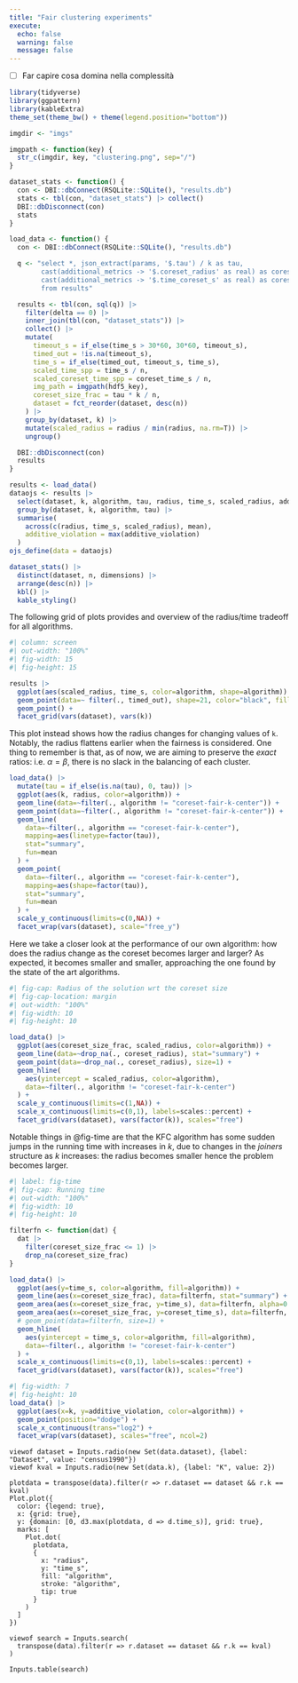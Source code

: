 ```yaml
---
title: "Fair clustering experiments"
execute:
  echo: false
  warning: false
  message: false
---
```


- [ ] Far capire cosa domina nella complessità

```r
library(tidyverse)
library(ggpattern)
library(kableExtra)
theme_set(theme_bw() + theme(legend.position="bottom"))

imgdir <- "imgs"

imgpath <- function(key) {
  str_c(imgdir, key, "clustering.png", sep="/")
}

dataset_stats <- function() {
  con <- DBI::dbConnect(RSQLite::SQLite(), "results.db")
  stats <- tbl(con, "dataset_stats") |> collect()
  DBI::dbDisconnect(con)
  stats
}

load_data <- function() {
  con <- DBI::dbConnect(RSQLite::SQLite(), "results.db")

  q <- "select *, json_extract(params, '$.tau') / k as tau,
        cast(additional_metrics -> '$.coreset_radius' as real) as coreset_radius,
        cast(additional_metrics -> '$.time_coreset_s' as real) as coreset_time_s
        from results"

  results <- tbl(con, sql(q)) |> 
    filter(delta == 0) |>
    inner_join(tbl(con, "dataset_stats")) |>
    collect() |>
    mutate(
      timeout_s = if_else(time_s > 30*60, 30*60, timeout_s),
      timed_out = !is.na(timeout_s),
      time_s = if_else(timed_out, timeout_s, time_s),
      scaled_time_spp = time_s / n,
      scaled_coreset_time_spp = coreset_time_s / n,
      img_path = imgpath(hdf5_key),
      coreset_size_frac = tau * k / n,
      dataset = fct_reorder(dataset, desc(n))
    ) |>
    group_by(dataset, k) |>
    mutate(scaled_radius = radius / min(radius, na.rm=T)) |>
    ungroup()

  DBI::dbDisconnect(con)
  results
}

results <- load_data()
dataojs <- results |>
  select(dataset, k, algorithm, tau, radius, time_s, scaled_radius, additive_violation) |>
  group_by(dataset, k, algorithm, tau) |>
  summarise(
    across(c(radius, time_s, scaled_radius), mean),
    additive_violation = max(additive_violation)
  )
ojs_define(data = dataojs)
```


```r
dataset_stats() |>
  distinct(dataset, n, dimensions) |>
  arrange(desc(n)) |>
  kbl() |>
  kable_styling()
```

The following grid of plots provides and overview of the radius/time tradeoff for all algorithms.

```r
#| column: screen
#| out-width: "100%"
#| fig-width: 15
#| fig-height: 15

results |>
  ggplot(aes(scaled_radius, time_s, color=algorithm, shape=algorithm)) +
  geom_point(data=~ filter(., timed_out), shape=21, color="black", fill="white", size=4) +
  geom_point() +
  facet_grid(vars(dataset), vars(k))
```

This plot instead shows how the radius changes for changing values of `k`.
Notably, the radius flattens earlier when the fairness is considered.
One thing to remember is that, as of now, we are aiming to preserve the _exact_ ratios:
i.e. $\alpha = \beta$, there is no slack in the balancing of each cluster.

```r
load_data() |>
  mutate(tau = if_else(is.na(tau), 0, tau)) |>
  ggplot(aes(k, radius, color=algorithm)) +
  geom_line(data=~filter(., algorithm != "coreset-fair-k-center")) +
  geom_point(data=~filter(., algorithm != "coreset-fair-k-center")) +
  geom_line(
    data=~filter(., algorithm == "coreset-fair-k-center"),
    mapping=aes(linetype=factor(tau)),
    stat="summary",
    fun=mean
  ) +
  geom_point(
    data=~filter(., algorithm == "coreset-fair-k-center"),
    mapping=aes(shape=factor(tau)),
    stat="summary",
    fun=mean
  ) +
  scale_y_continuous(limits=c(0,NA)) +
  facet_wrap(vars(dataset), scale="free_y")
```

Here we take a closer look at the performance of our own algorithm: how does the radius change
as the coreset becomes larger and larger?
As expected, it becomes smaller and smaller, approaching the one found by the state 
of the art algorithms.

```r
#| fig-cap: Radius of the solution wrt the coreset size
#| fig-cap-location: margin
#| out-width: "100%"
#| fig-width: 10
#| fig-height: 10

load_data() |>
  ggplot(aes(coreset_size_frac, scaled_radius, color=algorithm)) +
  geom_line(data=~drop_na(., coreset_radius), stat="summary") +
  geom_point(data=~drop_na(., coreset_radius), size=1) +
  geom_hline(
    aes(yintercept = scaled_radius, color=algorithm),
    data=~filter(., algorithm != "coreset-fair-k-center")
  ) +
  scale_y_continuous(limits=c(1,NA)) +
  scale_x_continuous(limits=c(0,1), labels=scales::percent) +
  facet_grid(vars(dataset), vars(factor(k)), scales="free")
```

Notable things in @fig-time are that the KFC algorithm has some sudden jumps in the running 
time with increases in $k$, due to changes in the _joiners_ structure as $k$ increases: the 
radius becomes smaller hence the problem becomes larger.

```r
#| label: fig-time
#| fig-cap: Running time
#| out-width: "100%"
#| fig-width: 10
#| fig-height: 10

filterfn <- function(dat) {
  dat |>
    filter(coreset_size_frac <= 1) |>
    drop_na(coreset_size_frac)
}

load_data() |>
  ggplot(aes(y=time_s, color=algorithm, fill=algorithm)) +
  geom_line(aes(x=coreset_size_frac), data=filterfn, stat="summary") +
  geom_area(aes(x=coreset_size_frac, y=time_s), data=filterfn, alpha=0.2, stat="summary") +
  geom_area(aes(x=coreset_size_frac, y=coreset_time_s), data=filterfn, stat="summary") +
  # geom_point(data=filterfn, size=1) +
  geom_hline(
    aes(yintercept = time_s, color=algorithm, fill=algorithm),
    data=~filter(., algorithm != "coreset-fair-k-center")
  ) +
  scale_x_continuous(limits=c(0,1), labels=scales::percent) +
  facet_grid(vars(dataset), vars(factor(k)), scales="free")
```

```r
#| fig-width: 7
#| fig-height: 10
load_data() |>
  ggplot(aes(x=k, y=additive_violation, color=algorithm)) +
  geom_point(position="dodge") +
  scale_x_continuous(trans="log2") +
  facet_wrap(vars(dataset), scales="free", ncol=2)
```

```ojs
viewof dataset = Inputs.radio(new Set(data.dataset), {label: "Dataset", value: "census1990"})
viewof kval = Inputs.radio(new Set(data.k), {label: "K", value: 2})
```

```ojs
plotdata = transpose(data).filter(r => r.dataset == dataset && r.k == kval)
Plot.plot({
  color: {legend: true},
  x: {grid: true},
  y: {domain: [0, d3.max(plotdata, d => d.time_s)], grid: true},
  marks: [
    Plot.dot(
      plotdata,
      {
        x: "radius",
        y: "time_s",
        fill: "algorithm",
        stroke: "algorithm",
        tip: true
      }
    )
  ]
})
```

```ojs
viewof search = Inputs.search(
  transpose(data).filter(r => r.dataset == dataset && r.k == kval)
)
```

```ojs
Inputs.table(search)
```


